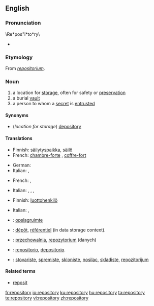 ==English==
{{wikipedia}}

===Pronunciation===
\Re*pos"i*to*ry\
* {{audio|en-us-repository.ogg|Audio (US)}}

===Etymology===
From {{etyl|LL.}} ''[[repositorium]]''.

===Noun===
{{en-noun|repositories}}

# a location for [[storage]], often for safety or [[preservation]]
# a burial [[vault]]
# a person to whom a [[secret]] is [[entrusted]]

====Synonyms====
* (''location for storage'') [[depository]]

====Translations====
{{trans-top|a location for storage, often for safety or preservation}}
* Finnish: [[säilytyspaikka]], [[säilö]]
* French: [[chambre-forte]] {{f}}, [[coffre-fort]] {{m}}
{{trans-mid}}
* German: {{t|de|Ablage|m}}
* Italian: {{t-|it|ripostiglio}},  {{t+|it|ricettacolo}}
{{trans-bottom}}

{{trans-top|a burial vault}}
* French: {{t+|fr|tombeau|m}}, {{t+|fr|mausolée|m}}
{{trans-mid}}
* Italian: {{t-|it|sepolcro}},  {{t-|it|tomba}},  {{t-|it|mausoleo}},  {{t+|it|cripta}}
{{trans-bottom}}

{{trans-top|a person to whom a secret is entrusted}}
* Finnish: [[luottohenkilö]]
{{trans-mid}}
* Italian: {{t-|it|depositario}},  {{t+|it|confidente}}
{{trans-bottom}}

{{checktrans-top}}
* {{ttbc|Dutch}}: [[opslagruimte]]
* {{ttbc|French}}: [[dépôt]], [[référentiel]] (in data storage context).
* {{ttbc|Polish}}: [[przechowalnia]], [[repozytorium]] (danych)
{{checktrans-mid}}
* {{ttbc|Spanish}}: [[repositorio]], [[depositorio]].
* {{ttbc|Serbian}}: [[stovariste]], [[spremiste]], [[skloniste]], [[nosilac]], [[skladiste]], [[repozitorijum]]
{{checktrans-bottom}}

====Related terms====
* [[reposit]]

[[fr:repository]]
[[io:repository]]
[[ku:repository]]
[[hu:repository]]
[[ta:repository]]
[[te:repository]]
[[vi:repository]]
[[zh:repository]]